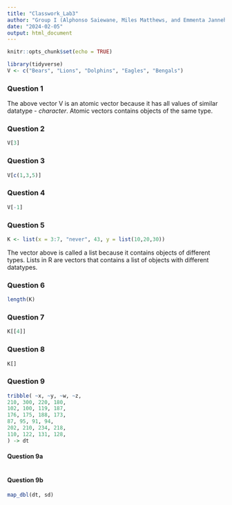 ```yaml
---
title: "Classwork_Lab3"
author: "Group I (Alphonso Saiewane, Miles Matthews, and Emmenta Janneh)"
date: "2024-02-05"
output: html_document
---
```


```r
knitr::opts_chunk$set(echo = TRUE)
```

```r
library(tidyverse)
V <- c("Bears", "Lions", "Dolphins", "Eagles", "Bengals")
```

### Question 1
The above vector V is an atomic vector because it has all values of similar datatype - *character*. Atomic vectors contains objects of the same type.

### Question 2
```r
V[3]
```

### Question 3
```r
V[c(1,3,5)]
```

### Question 4
```r
V[-1]
```

### Question 5
```r
K <- list(x = 3:7, "never", 43, y = list(10,20,30))
```
The vector above is called a list because it contains objects of different types. Lists in R are vectors that contains a list of objects with different datatypes.

### Question 6
```r
length(K)
```

### Question 7
```r
K[[4]]
```

### Question 8
```r
K[]
```

### Question 9
```r
tribble( ~x, ~y, ~w, ~z,
210, 300, 220, 180,
102, 100, 119, 187,
176, 175, 188, 173,
87, 95, 91, 94,
202, 210, 234, 218,
110, 122, 131, 128,
) -> dt
```

#### Question 9a
```r

```

#### Question 9b
```r
map_dbl(dt, sd)
```

